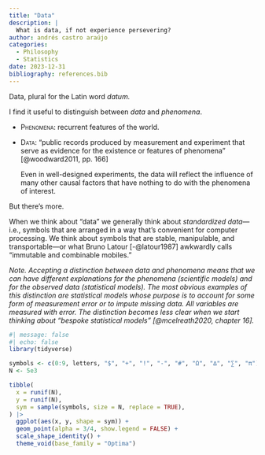 ```yaml
---
title: "Data"
description: |
  What is data, if not experience persevering?
author: andrés castro araújo
categories:
  - Philosophy
  - Statistics
date: 2023-12-31
bibliography: references.bib
---
```


Data, plural for the Latin word *datum.*

I find it useful to distinguish between *data* and *phenomena*.

-   [Phenomena]{.smallcaps}: recurrent features of the world.

-   [Data]{.smallcaps}: "public records produced by measurement and experiment that serve as evidence for the existence or features of phenomena" [@woodward2011, pp. 166]

    Even in well-designed experiments, the data will reflect the influence of many other causal factors that have nothing to do with the phenomena of interest.

But there's more.

When we think about "data" we generally think about *standardized* *data*---i.e., symbols that are arranged in a way that's convenient for computer processing. We think about symbols that are stable, manipulable, and transportable---or what Bruno Latour [-@latour1987] awkwardly calls "immutable and combinable mobiles."

*Note. Accepting a distinction between data and phenomena means that we can have different explanations for the phenomena (scientific models) and for the observed data (statistical models). The most obvious examples of this distinction are statistical models whose purpose is to account for some form of measurement error or to impute missing data. All variables are measured with error. The distinction becomes less clear when we start thinking about "bespoke statistical models" [@mcelreath2020, chapter 16].*

```r
#| message: false
#| echo: false
library(tidyverse)

symbols <- c(0:9, letters, "$", "+", "!", "-", "#", "Ω", "∆", "∑", "π")
N <- 5e3

tibble(
  x = runif(N),
  y = runif(N),
  sym = sample(symbols, size = N, replace = TRUE),
) |> 
  ggplot(aes(x, y, shape = sym)) +
  geom_point(alpha = 3/4, show.legend = FALSE) +
  scale_shape_identity() +
  theme_void(base_family = "Optima")
```